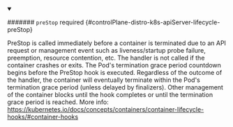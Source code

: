 


<details className="config-field" data-expandable="true" open>
<summary>

####### `preStop` <span className="config-field-required" data-required="false">required</span> <span className="config-field-type"></span> <span className="config-field-default"></span> <span className="config-field-enum"></span> {#controlPlane-distro-k8s-apiServer-lifecycle-preStop}

PreStop is called immediately before a container is terminated due to an
API request or management event such as liveness/startup probe failure,
preemption, resource contention, etc. The handler is not called if the
container crashes or exits. The Pod's termination grace period countdown begins before the
PreStop hook is executed. Regardless of the outcome of the handler, the
container will eventually terminate within the Pod's termination grace
period (unless delayed by finalizers). Other management of the container blocks until the hook completes
or until the termination grace period is reached.
More info: https://kubernetes.io/docs/concepts/containers/container-lifecycle-hooks/#container-hooks

</summary>

<PartialPrestopreference />


</details>
